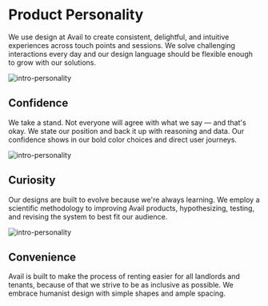 # Product Personality

We use design at Avail to create consistent, delightful, and intuitive experiences across touch points and sessions. We solve challenging interactions every day and our design language should be flexible enough to grow with our solutions.

![intro-personality](../confidence.png)

## Confidence

We take a stand. Not everyone will agree with what we say — and that's okay. We state our position and back it up with reasoning and data. Our confidence shows in our bold color choices and direct user journeys.

![intro-personality](../curiosity.png)

## Curiosity

Our designs are built to evolve because we're always learning. We employ a scientific methodology to improving Avail products, hypothesizing, testing, and revising the system to best fit our audience.

![intro-personality](../convenience.png)

## Convenience

Avail is built to make the process of renting easier for all landlords and tenants, because of that we strive to be as inclusive as possible. We embrace humanist design with simple shapes and ample spacing.
